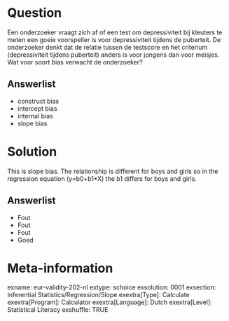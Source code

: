 Question
========
Een onderzoeker vraagt zich af of een test om depressiviteit bij kleuters te meten een goeie voorspeller is voor depressiviteit tijdens de puberteit. De onderzoeker denkt dat de relatie tussen de testscore en het criterium (depressiviteit tijdens puberteit) anders is voor jongens dan voor meisjes. Wat voor soort bias verwacht de onderzoeker?

Answerlist
----------
* construct bias
* intercept bias
* internal bias
* slope bias


Solution
========
This is slope bias. The relationship is different for boys and girls so in the regression equation (y=b0+b1*X) the b1 differs for boys and girls.

Answerlist
----------
* Fout
* Fout
* Fout
* Goed


Meta-information
================
exname: eur-validity-202-nl
extype: schoice
exsolution: 0001
exsection: Inferential Statistics/Regression/Slope
exextra[Type]: Calculate
exextra[Program]: Calculator
exextra[Language]: Dutch
exextra[Level]: Statistical Literacy
exshuffle: TRUE
